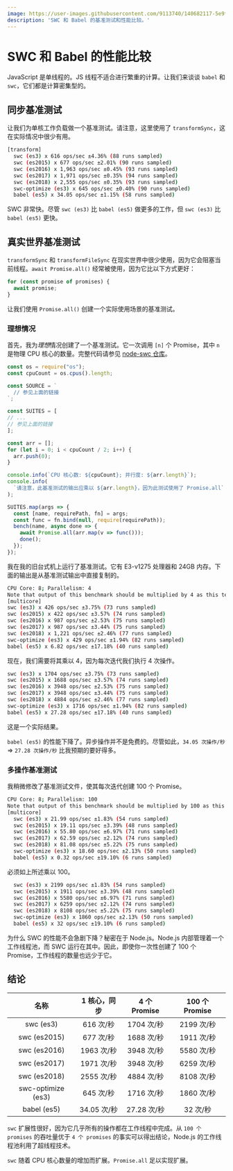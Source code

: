 ```yaml
---
image: https://user-images.githubusercontent.com/9113740/140682117-5e9f460e-c8f1-447c-88a0-e75f80779260.png
description: 'SWC 和 Babel 的基准测试和性能比较。'
---
```



# SWC 和 Babel 的性能比较

<Authors date="January 31st, 2020">
  <Author name="DongYoon Kang" link="https://twitter.com/kdy1dev" />
</Authors>

JavaScript 是单线程的。JS 线程不适合进行繁重的计算。让我们来谈谈 `babel` 和 `swc`，它们都是计算密集型的。

## 同步基准测试

让我们为单核工作负载做一个基准测试。请注意，这里使用了 `transformSync`，这在实际情况中很少有用。

```sh
[transform]
  swc (es3) x 616 ops/sec ±4.36% (88 runs sampled)
  swc (es2015) x 677 ops/sec ±2.01% (90 runs sampled)
  swc (es2016) x 1,963 ops/sec ±0.45% (93 runs sampled)
  swc (es2017) x 1,971 ops/sec ±0.35% (94 runs sampled)
  swc (es2018) x 2,555 ops/sec ±0.35% (93 runs sampled)
  swc-optimize (es3) x 645 ops/sec ±0.40% (90 runs sampled)
  babel (es5) x 34.05 ops/sec ±1.15% (58 runs sampled)
```

SWC 非常快。尽管 `swc (es3)` 比 `babel (es5)` 做更多的工作，但 `swc (es3)` 比 `babel (es5)` 更快。

## 真实世界基准测试

`transformSync` 和 `transformFileSync` 在现实世界中很少使用，因为它会阻塞当前线程。`await Promise.all()` 经常被使用，因为它比以下方式更好：

```js
for (const promise of promises) {
  await promise;
}
```

让我们使用 `Promise.all()` 创建一个实际使用场景的基准测试。

### 理想情况

首先，我为*理想*情况创建了一个基准测试。它一次调用 `[n]` 个 Promise，其中 `n` 是物理 CPU 核心的数量。完整代码请参见 [node-swc 仓库](https://github.com/swc-project/node-swc/blob/bf7718049d67148e2094d0e431d71d4a21993ec7/benches/multicore.js)。

```js
const os = require("os");
const cpuCount = os.cpus().length;

const SOURCE = `
  // 参见上面的链接
`;

const SUITES = [
// ...
// 参见上面的链接
];

const arr = [];
for (let i = 0; i < cpuCount / 2; i++) {
  arr.push(0);
}

console.info(`CPU 核心数: ${cpuCount}; 并行度: ${arr.length}`);
console.info(
  `请注意，此基准测试的输出应乘以 ${arr.length}，因为此测试使用了 Promise.all`
);

SUITES.map(args => {
  const [name, requirePath, fn] = args;
  const func = fn.bind(null, require(requirePath));
  bench(name, async done => {
    await Promise.all(arr.map(v => func()));
    done();
  });
});
```

我在我的旧台式机上运行了基准测试。它有 E3-v1275 处理器和 24GB 内存。下面的输出是从基准测试输出中直接复制的。

```sh
CPU Core: 8; Parallelism: 4
Note that output of this benchmark should be multiplied by 4 as this test uses Promise.all
[multicore]
swc (es3) x 426 ops/sec ±3.75% (73 runs sampled)
swc (es2015) x 422 ops/sec ±3.57% (74 runs sampled)
swc (es2016) x 987 ops/sec ±2.53% (75 runs sampled)
swc (es2017) x 987 ops/sec ±3.44% (75 runs sampled)
swc (es2018) x 1,221 ops/sec ±2.46% (77 runs sampled)
swc-optimize (es3) x 429 ops/sec ±1.94% (82 runs sampled)
babel (es5) x 6.82 ops/sec ±17.18% (40 runs sampled)
```

现在，我们需要将其乘以 4，因为每次迭代我们执行 4 次操作。

```sh
swc (es3) x 1704 ops/sec ±3.75% (73 runs sampled)
swc (es2015) x 1688 ops/sec ±3.57% (74 runs sampled)
swc (es2016) x 3948 ops/sec ±2.53% (75 runs sampled)
swc (es2017) x 3948 ops/sec ±3.44% (75 runs sampled)
swc (es2018) x 4884 ops/sec ±2.46% (77 runs sampled)
swc-optimize (es3) x 1716 ops/sec ±1.94% (82 runs sampled)
babel (es5) x 27.28 ops/sec ±17.18% (40 runs sampled)
```

这是一个实际结果。

`babel (es5)` 的性能下降了。异步操作并不是免费的。尽管如此，`34.05 次操作/秒` => `27.28 次操作/秒` 比我预期的要好得多。

### 多操作基准测试

我稍微修改了基准测试文件，使其每次迭代创建 100 个 Promise。

```sh
CPU Core: 8; Parallelism: 100
Note that output of this benchmark should be multiplied by 100 as this test uses Promise.all
[multicore]
  swc (es3) x 21.99 ops/sec ±1.83% (54 runs sampled)
  swc (es2015) x 19.11 ops/sec ±3.39% (48 runs sampled)
  swc (es2016) x 55.80 ops/sec ±6.97% (71 runs sampled)
  swc (es2017) x 62.59 ops/sec ±2.12% (74 runs sampled)
  swc (es2018) x 81.08 ops/sec ±5.22% (75 runs sampled)
  swc-optimize (es3) x 18.60 ops/sec ±2.13% (50 runs sampled)
  babel (es5) x 0.32 ops/sec ±19.10% (6 runs sampled)
```

必须如上所述乘以 100。

```sh
  swc (es3) x 2199 ops/sec ±1.83% (54 runs sampled)
  swc (es2015) x 1911 ops/sec ±3.39% (48 runs sampled)
  swc (es2016) x 5580 ops/sec ±6.97% (71 runs sampled)
  swc (es2017) x 6259 ops/sec ±2.12% (74 runs sampled)
  swc (es2018) x 8108 ops/sec ±5.22% (75 runs sampled)
  swc-optimize (es3) x 1860 ops/sec ±2.13% (50 runs sampled)
  babel (es5) x 32 ops/sec ±19.10% (6 runs sampled)
```

为什么 SWC 的性能不会急剧下降？秘密在于 Node.js。Node.js 内部管理着一个工作线程池，而 SWC 运行在其中。因此，即使你一次性创建了 100 个 Promise，工作线程的数量也远少于它。

## 结论

|        名称        | 1 核心，同步 | 4 个 Promise | 100 个 Promise |
| :----------------: | :----------: | :----------: | :------------: |
|     swc (es3)      |  616 次/秒   |  1704 次/秒  |   2199 次/秒   |
|    swc (es2015)    |  677 次/秒   |  1688 次/秒  |   1911 次/秒   |
|    swc (es2016)    |  1963 次/秒  |  3948 次/秒  |   5580 次/秒   |
|    swc (es2017)    |  1971 次/秒  |  3948 次/秒  |   6259 次/秒   |
|    swc (es2018)    |  2555 次/秒  |  4884 次/秒  |   8108 次/秒   |
| swc-optimize (es3) |  645 次/秒   |  1716 次/秒  |   1860 次/秒   |
|    babel (es5)     | 34.05 次/秒  | 27.28 次/秒  |    32 次/秒    |

`swc` 扩展性很好，因为它几乎所有的操作都在工作线程中完成。从 `100 个 promises` 的吞吐量优于 `4 个 promises` 的事实可以得出结论，Node.js 的工作线程池利用了超线程技术。

`swc` 随着 CPU 核心数量的增加而扩展。`Promise.all` 足以实现扩展。
